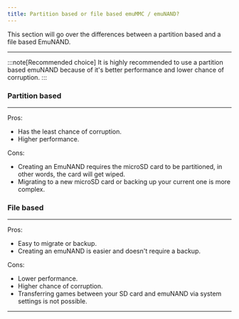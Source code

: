 ```yaml
---
title: Partition based or file based emuMMC / emuNAND?
---
```


This section will go over the differences between a partition based and a file based EmuNAND.

---

:::note[Recommended choice]
It is highly recommended to use a partition based emuNAND because of it's better performance and lower chance of corruption.
:::

### Partition based

---

Pros:
- Has the least chance of corruption.
- Higher performance.

Cons:
- Creating an EmuNAND requires the microSD card to be partitioned, in other words, the card will get wiped.
- Migrating to a new microSD card or backing up your current one is more complex.

### File based

---

Pros:
- Easy to migrate or backup.
- Creating an emuNAND is easier and doesn't require a backup.

Cons:
- Lower performance.
- Higher chance of corruption.
- Transferring games between your SD card and emuNAND via system settings is not possible.

---